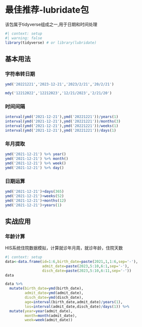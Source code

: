# 最佳推荐-lubridate包

该包属于tidyverse组成之一,用于日期和时间处理

```r
#| context: setup
#| warning: false
library(tidyverse) # or library(lubridate)
```

## 基本用法

### 字符串转日期

```r
ymd('20221221','2023-12-21','2023/2/21','20/2/21')

mdy('12212022','12212023','12/21/2023','2/21/20')
```

### 时间间隔

```r
interval(ymd('2021-12-21'),ymd('20221221'))/years(1)
interval(ymd('2021-12-21'),ymd('20221221'))/months(3)
interval(ymd('2021-12-21'),ymd('20221221'))/weeks(1)
interval(ymd('2021-12-21'),ymd('20221221'))/days(1)
```

### 年月提取

```r
ymd('2021-12-21') %>% year()
ymd('2021-12-21') %>% month()
ymd('2021-12-21') %>% week()
ymd('2021-12-21') %>% day()
```

### 日期运算

```r
ymd('2021-12-21')+days(365)
ymd('2021-12-21')+weeks(52)
ymd('2021-12-21')+months(12)
ymd('2021-12-21')+years(1)

```

## 实战应用
### 年龄计算

HIS系统住院数据模拟，计算就诊年月周，就诊年龄，住院天数

```r
#| context: setup
data<-data.frame(id=1:6,birth_date=paste(2021,1,1:6,sep='-'),
                 admit_date=paste(2023,5:10,6:1,sep='-'),
                 disch_date=paste(2023,5:10,6:11,sep='-'))
data
```

```r
data %>%
  mutate(birth_date=ymd(birth_date),
         admit_date=ymd(admit_date),
         disch_date=ymd(disch_date),
         age=interval(birth_date,admit_date)/years(1),
         los=interval(admit_date,disch_date)/days(1)) %>%
  mutate(year=year(admit_date),
         month=month(admit_date),
         week=week(admit_date))
```
